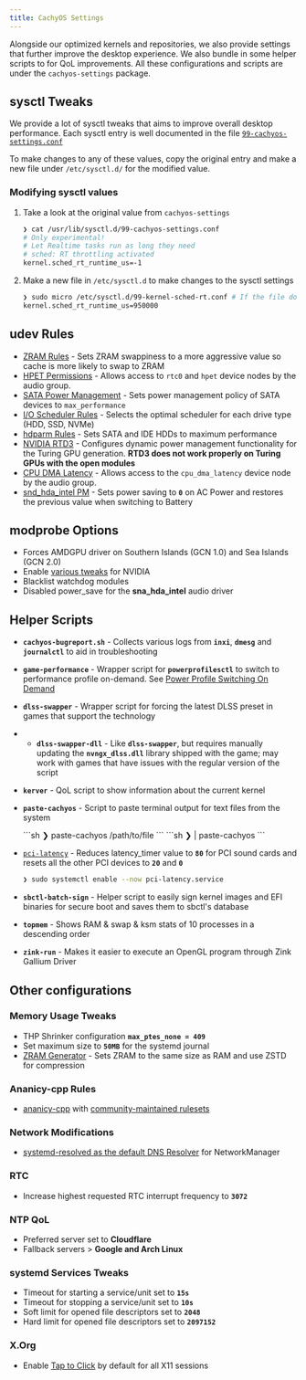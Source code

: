 ```yaml
---
title: CachyOS Settings
---
```



Alongside our optimized kernels and repositories, we also provide settings that further improve the desktop experience.
We also bundle in some helper scripts to for QoL improvements. All these configurations and scripts are under the `cachyos-settings` package.

## sysctl Tweaks

We provide a lot of sysctl tweaks that aims to improve overall desktop performance. Each sysctl entry is well documented
in the file [`99-cachyos-settings.conf`](https://github.com/CachyOS/CachyOS-Settings/blob/master/usr/lib/sysctl.d/99-cachyos-settings.conf)

To make changes to any of these values, copy the original entry and make a new file under `/etc/sysctl.d/` for the modified value.

### Modifying sysctl values

<Steps>

1. Take a look at the original value from `cachyos-settings`

    ```sh
    ❯ cat /usr/lib/sysctl.d/99-cachyos-settings.conf
    # Only experimental!
    # Let Realtime tasks run as long they need
    # sched: RT throttling activated
    kernel.sched_rt_runtime_us=-1
    ```

2. Make a new file in `/etc/sysctl.d` to make changes to the sysctl settings

    ```sh title="Reverting kernel.sched_rt_runtime_us= to its default value"
    ❯ sudo micro /etc/sysctl.d/99-kernel-sched-rt.conf # If the file doesn't exist, this command creates and lets you edit the file
    kernel.sched_rt_runtime_us=950000
    ```

</Steps>

## udev Rules

- [ZRAM Rules](https://github.com/CachyOS/CachyOS-Settings/blob/master/usr/lib/udev/rules.d/30-zram.rules) - Sets ZRAM swappiness to a more aggressive
value so cache is more likely to swap to ZRAM
- [HPET Permissions](https://github.com/CachyOS/CachyOS-Settings/blob/master/usr/lib/udev/rules.d/40-hpet-permissions.rules) - Allows access to `rtc0`
and `hpet` device nodes by the audio group.
- [SATA Power Management](https://github.com/CachyOS/CachyOS-Settings/blob/master/usr/lib/udev/rules.d/50-sata.rules) - Sets power management policy of SATA devices to `max_performance`
- [I/O Scheduler Rules](https://github.com/CachyOS/CachyOS-Settings/blob/master/usr/lib/udev/rules.d/60-ioschedulers.rules) - Selects the optimal scheduler for each drive type (HDD, SSD, NVMe)
- [hdparm Rules](https://github.com/CachyOS/CachyOS-Settings/blob/master/usr/lib/udev/rules.d/69-hdparm.rules) - Sets SATA and IDE HDDs to maximum performance
- [NVIDIA RTD3](https://github.com/CachyOS/CachyOS-Settings/blob/master/usr/lib/udev/rules.d/71-nvidia.rules) - Configures dynamic power management functionality for the Turing GPU generation. **RTD3 does not work properly on Turing GPUs with the open modules**
- [CPU DMA Latency](https://github.com/CachyOS/CachyOS-Settings/blob/master/usr/lib/udev/rules.d/99-cpu-dma-latency.rules) -
Allows access to the `cpu_dma_latency` device node by the audio group.
- [snd_hda_intel PM](https://github.com/CachyOS/CachyOS-Settings/blob/master/usr/lib/udev/rules.d/20-audio-pm.rules) - Sets power saving to **`0`** on AC Power and restores the previous value when switching to Battery

## modprobe Options

- Forces AMDGPU driver on Southern Islands (GCN 1.0) and Sea Islands (GCN 2.0)
- Enable [various tweaks](https://github.com/CachyOS/CachyOS-Settings/blob/master/usr/lib/modprobe.d/nvidia.conf) for NVIDIA
- Blacklist watchdog modules
- Disabled power_save for the **sna_hda_intel** audio driver

## Helper Scripts

- **`cachyos-bugreport.sh`** - Collects various logs from **`inxi`**, **`dmesg`** and **`journalctl`** to aid in troubleshooting
- **`game-performance`** - Wrapper script for **`powerprofilesctl`** to switch to performance profile on-demand.
See [Power Profile Switching On Demand](/configuration/gaming#power-profile-switching-on-demand)
- **`dlss-swapper`** - Wrapper script for forcing the latest DLSS preset in games that support the technology
- - **`dlss-swapper-dll`** - Like **`dlss-swapper`**, but requires manually updating the **`nvngx_dlss.dll`** library shipped with the game; may work with games that have issues with the regular version of the script
- **`kerver`** - QoL script to show information about the current kernel
- **`paste-cachyos`** - Script to paste terminal output for text files from the system

    <Tabs>
        <TabItem label="Uploading text files">
            ```sh
            ❯ paste-cachyos /path/to/file
            ```
        </TabItem>
        <TabItem label="Uploading Terminal Output">
            ```sh
            ❯ <command> | paste-cachyos
            ```
        </TabItem>
    </Tabs>
- [`pci-latency`](https://github.com/CachyOS/CachyOS-Settings/blob/master/usr/bin/pci-latency) - Reduces latency_timer value to **`80`** for PCI sound cards and resets all the other PCI devices to **`20`** and **`0`**
    ```sh title="Enabling pci-latency system-wide"
    ❯ sudo systemctl enable --now pci-latency.service
    ```
- **`sbctl-batch-sign`** - Helper script to easily sign kernel images and EFI binaries for secure boot and saves them to sbctl's
database
- **`topmem`** - Shows RAM & swap & ksm stats of 10 processes in a descending order
- **`zink-run`** - Makes it easier to execute an OpenGL program through Zink Gallium Driver


## Other configurations

### Memory Usage Tweaks

- THP Shrinker configuration **`max_ptes_none = 409`**
- Set maximum size to **`50MB`** for the systemd journal
- [ZRAM Generator](https://github.com/CachyOS/CachyOS-Settings/blob/master/usr/lib/systemd/zram-generator.conf) - Sets ZRAM to the same size as RAM and use ZSTD for compression

### Ananicy-cpp Rules

- [ananicy-cpp](https://gitlab.com/ananicy-cpp/ananicy-cpp) with [community-maintained rulesets](https://github.com/CachyOS/ananicy-rules)

### Network Modifications

- [systemd-resolved as the default DNS Resolver](https://github.com/CachyOS/CachyOS-Settings/blob/master/usr/lib/NetworkManager/conf.d/dns.conf) for NetworkManager

### RTC

- Increase highest requested RTC interrupt frequency to **`3072`**

### NTP QoL

- Preferred server set to **Cloudflare**
- Fallback servers > **Google and Arch Linux**

### systemd Services Tweaks

- Timeout for starting a service/unit set to **`15s`**
- Timeout for stopping a service/unit set to **`10s`**
- Soft limit for opened file descriptors set to **`2048`**
- Hard limit for opened file descriptors set to **`2097152`**

### X.Org

- Enable [Tap to Click](https://github.com/CachyOS/CachyOS-Settings/blob/master/usr/share/X11/xorg.conf.d/20-touchpad.conf) by default for all X11 sessions
